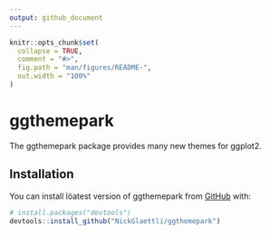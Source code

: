 ```yaml
---
output: github_document
---
```


<!-- README.md is generated from README.Rmd. Please edit that file -->

```r
knitr::opts_chunk$set(
  collapse = TRUE,
  comment = "#>",
  fig.path = "man/figures/README-",
  out.width = "100%"
)
```

# ggthemepark

<!-- badges: start -->
<!-- badges: end -->

The ggthemepark package provides many new themes for ggplot2.

## Installation

You can install löatest version of ggthemepark from [GitHub](https://github.com/NickGlaettli/ggthemepark) with:

``` r
# install.packages("devtools")
devtools::install_github("NickGlaettli/ggthemepark")
```
